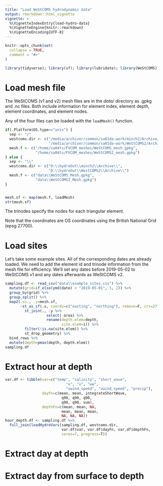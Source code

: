 ```yaml
---
title: "Load WeStCOMS hydrodynamic data"
output: rmarkdown::html_vignette
vignette: >
  %\VignetteIndexEntry{load-hydro-data}
  %\VignetteEngine{knitr::rmarkdown}
  %\VignetteEncoding{UTF-8}
---
```


```r
knitr::opts_chunk$set(
  collapse = TRUE,
  comment = "#>"
)
```

```r
library(tidyverse); library(sf); library(lubridate); library(WeStCOMS)
```


# Load mesh file

The WeStCOMS (v1 and v2) mesh files are in the *data/* directory as .gpkg and .nc files. Both include information for element index, element depth, element coordinates, and element nodes.

Any of the four files can be loaded with the `loadMesh()` function.

```r
if(.Platform$OS.type=="unix") {
  sep <- "/"
  westcoms.dir <- c("/media/archiver/common/sa01da-work/minch2/Archive/",
                    "/media/archiver/common/sa01da-work/WeStCOMS2/Archive/")
  mesh.f <- c("/home/sa04ts/FVCOM_meshes/WeStCOMS_mesh.gpkg",
              "/home/sa04ts/FVCOM_meshes/WeStCOMS2_mesh.gpkg")
} else {
  sep <- "\\"
  westcoms.dir <- c("D:\\hydroOut\\minch2\\Archive\\",
                    "D:\\hydroOut\\WestCOMS2\\Archive\\")
  mesh.f <- c("data\\WeStCOMS_Mesh.gpkg",
              "data\\WeStCOMS2_Mesh.gpkg")
}


mesh.sf <- map(mesh.f, loadMesh) 
str(mesh.sf)
```

The trinodes specify the nodes for each triangular element. 

Note that the coordinates are OS coordinates using the British National Grid (epsg 27700).




# Load sites

Let's take some example sites. All of the corresponding dates are already loaded. We need to add the element id and trinode information from the mesh file for efficiency. We'll set any dates before 2019-05-02 to WeStCOMS v1 and any dates afterwards as WeStCOMS v2.

```r
sampling.df <- read_csv("data\\example_sites.csv") %>% 
  mutate(grid=if_else(ymd(date) < "2019-05-01", 1, 2)) %>%
  group_by(grid) %>%
  group_split() %>%
  map2(.x=., .y=mesh.sf, 
       ~st_as_sf(.x, coords=c("easting", "northing"), remove=F, crs=27700) %>% 
         st_join(., .y %>% 
                   select(-area) %>% 
                   rename(depth.elem=depth,
                          site.elem=i)) %>% 
         filter(!is.na(site.elem)) %>%
         st_drop_geometry) %>%
  bind_rows %>%
  mutate(depth=pmax(depth, depth.elem))
sampling.df
```





# Extract hour at depth

```r
var.df <- tibble(var=c("temp", "salinity", "short_wave", 
                            "u", "v", "ww",
                            "uwind_speed", "vwind_speed", "precip"),
                 dayFn=c(mean, mean, integrateShortWave,
                          q90, q90, q90, 
                          q90, q90, sum),
                 depthFn=c(mean, mean, NA,
                          mean, mean, mean, 
                          NA, NA, NA))
hour_depth.df <- sampling.df %>%
  full_join(loadHydroVars(sampling.df, westcoms.dir, 
                          var.df$var, var.df$dayFn, var.df$depthFn, 
                          cores=7, progress=T))
```



# Extract day at depth




# Extract day from surface to depth


